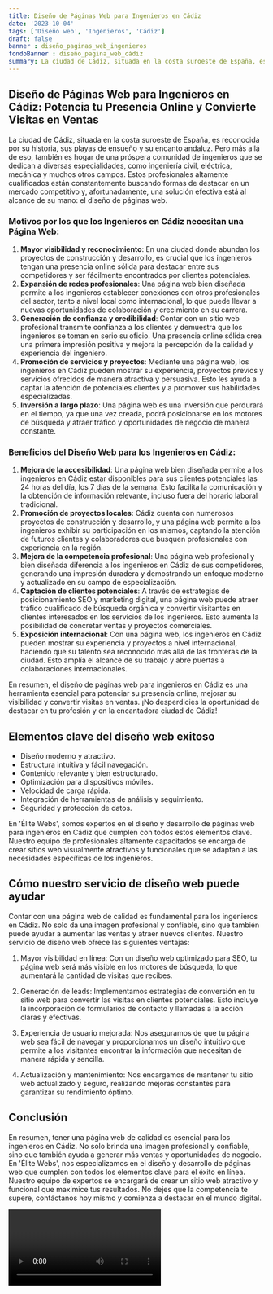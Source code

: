 ```yaml
---
title: Diseño de Páginas Web para Ingenieros en Cádiz
date: '2023-10-04'
tags: ['Diseño web', 'Ingenieros', 'Cádiz']
draft: false
banner : diseño_paginas_web_ingenieros
fondoBanner : diseño_pagina_web_cádiz
summary: La ciudad de Cádiz, situada en la costa suroeste de España, es reconocida por su historia, sus playas de ensueño y su encanto andaluz. Pero más allá de eso, también es hogar de una próspera comunidad de ingenieros que se dedican a diversas especialidades, como ingeniería civil, eléctrica, mecánica y muchos otros campos. Estos profesionales altamente cualificados están constantemente buscando formas de destacar en un mercado competitivo y, afortunadamente, una solución efectiva está al alcance de su mano el diseño de páginas web.
---
```


## Diseño de Páginas Web para Ingenieros en Cádiz: Potencia tu Presencia Online y Convierte Visitas en Ventas

La ciudad de Cádiz, situada en la costa suroeste de España, es reconocida por su historia, sus playas de ensueño y su encanto andaluz. Pero más allá de eso, también es hogar de una próspera comunidad de ingenieros que se dedican a diversas especialidades, como ingeniería civil, eléctrica, mecánica y muchos otros campos. Estos profesionales altamente cualificados están constantemente buscando formas de destacar en un mercado competitivo y, afortunadamente, una solución efectiva está al alcance de su mano: el diseño de páginas web.

### Motivos por los que los Ingenieros en Cádiz necesitan una Página Web:

1. **Mayor visibilidad y reconocimiento**: En una ciudad donde abundan los proyectos de construcción y desarrollo, es crucial que los ingenieros tengan una presencia online sólida para destacar entre sus competidores y ser fácilmente encontrados por clientes potenciales.
2. **Expansión de redes profesionales**: Una página web bien diseñada permite a los ingenieros establecer conexiones con otros profesionales del sector, tanto a nivel local como internacional, lo que puede llevar a nuevas oportunidades de colaboración y crecimiento en su carrera.
3. **Generación de confianza y credibilidad**: Contar con un sitio web profesional transmite confianza a los clientes y demuestra que los ingenieros se toman en serio su oficio. Una presencia online sólida crea una primera impresión positiva y mejora la percepción de la calidad y experiencia del ingeniero.
4. **Promoción de servicios y proyectos**: Mediante una página web, los ingenieros en Cádiz pueden mostrar su experiencia, proyectos previos y servicios ofrecidos de manera atractiva y persuasiva. Esto les ayuda a captar la atención de potenciales clientes y a promover sus habilidades especializadas.
5. **Inversión a largo plazo**: Una página web es una inversión que perdurará en el tiempo, ya que una vez creada, podrá posicionarse en los motores de búsqueda y atraer tráfico y oportunidades de negocio de manera constante.

### Beneficios del Diseño Web para los Ingenieros en Cádiz:

1. **Mejora de la accesibilidad**: Una página web bien diseñada permite a los ingenieros en Cádiz estar disponibles para sus clientes potenciales las 24 horas del día, los 7 días de la semana. Esto facilita la comunicación y la obtención de información relevante, incluso fuera del horario laboral tradicional.
2. **Promoción de proyectos locales**: Cádiz cuenta con numerosos proyectos de construcción y desarrollo, y una página web permite a los ingenieros exhibir su participación en los mismos, captando la atención de futuros clientes y colaboradores que busquen profesionales con experiencia en la región.
3. **Mejora de la competencia profesional**: Una página web profesional y bien diseñada diferencia a los ingenieros en Cádiz de sus competidores, generando una impresión duradera y demostrando un enfoque moderno y actualizado en su campo de especialización.
4. **Captación de clientes potenciales**: A través de estrategias de posicionamiento SEO y marketing digital, una página web puede atraer tráfico cualificado de búsqueda orgánica y convertir visitantes en clientes interesados en los servicios de los ingenieros. Esto aumenta la posibilidad de concretar ventas y proyectos comerciales.
5. **Exposición internacional**: Con una página web, los ingenieros en Cádiz pueden mostrar su experiencia y proyectos a nivel internacional, haciendo que su talento sea reconocido más allá de las fronteras de la ciudad. Esto amplía el alcance de su trabajo y abre puertas a colaboraciones internacionales.

En resumen, el diseño de páginas web para ingenieros en Cádiz es una herramienta esencial para potenciar su presencia online, mejorar su visibilidad y convertir visitas en ventas. ¡No desperdicies la oportunidad de destacar en tu profesión y en la encantadora ciudad de Cádiz!

<GifSeo />

<Cta />

## Elementos clave del diseño web exitoso

- Diseño moderno y atractivo.
- Estructura intuitiva y fácil navegación.
- Contenido relevante y bien estructurado.
- Optimización para dispositivos móviles.
- Velocidad de carga rápida.
- Integración de herramientas de análisis y seguimiento.
- Seguridad y protección de datos.

En 'Élite Webs', somos expertos en el diseño y desarrollo de páginas web para ingenieros en Cádiz que cumplen con todos estos elementos clave. Nuestro equipo de profesionales altamente capacitados se encarga de crear sitios web visualmente atractivos y funcionales que se adaptan a las necesidades específicas de los ingenieros.

## Cómo nuestro servicio de diseño web puede ayudar

Contar con una página web de calidad es fundamental para los ingenieros en Cádiz. No solo da una imagen profesional y confiable, sino que también puede ayudar a aumentar las ventas y atraer nuevos clientes. Nuestro servicio de diseño web ofrece las siguientes ventajas:

1. Mayor visibilidad en línea: Con un diseño web optimizado para SEO, tu página web será más visible en los motores de búsqueda, lo que aumentará la cantidad de visitas que recibes.

2. Generación de leads: Implementamos estrategias de conversión en tu sitio web para convertir las visitas en clientes potenciales. Esto incluye la incorporación de formularios de contacto y llamadas a la acción claras y efectivas.

3. Experiencia de usuario mejorada: Nos aseguramos de que tu página web sea fácil de navegar y proporcionamos un diseño intuitivo que permite a los visitantes encontrar la información que necesitan de manera rápida y sencilla.

4. Actualización y mantenimiento: Nos encargamos de mantener tu sitio web actualizado y seguro, realizando mejoras constantes para garantizar su rendimiento óptimo.

## Conclusión

En resumen, tener una página web de calidad es esencial para los ingenieros en Cádiz. No solo brinda una imagen profesional y confiable, sino que también ayuda a generar más ventas y oportunidades de negocio. En 'Élite Webs', nos especializamos en el diseño y desarrollo de páginas web que cumplen con todos los elementos clave para el éxito en línea. Nuestro equipo de expertos se encargará de crear un sitio web atractivo y funcional que maximice tus resultados. No dejes que la competencia te supere, contáctanos hoy mismo y comienza a destacar en el mundo digital.

<Video />

<CtaBot job='Ingenieros' city='Cádiz'/>

<Gmaps query='Cádiz+españa+maps' />